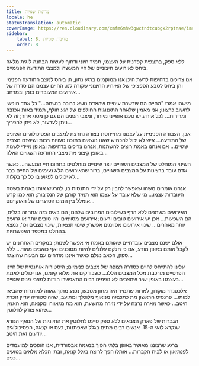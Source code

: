 ```yaml
---
title: מדינות שגויות
locale: he
statusTranslation: automatic
coverImage: https://res.cloudinary.com/xmfm6mhw3gwctndtcubgx2rptnae/image/upload/v1740468922/small_cover_tratado_de_psicologia_revolucionaria_a4c0dca4e0.webp
sidebar:
    label: 8. מדינות שגויות
    order: 8
---
```

ללא ספק, בתצפית קפדנית על העצמי, תמיד חיוני ודחוף לעשות הבחנה לוגית מלאה ביחס לאירועים חיצוניים של חיי המעשה ולמצבי התודעה הפנימיים.

אנו צריכים בדחיפות לדעת היכן אנו ממוקמים ברגע נתון, הן ביחס למצב התודעה הפנימי והן ביחס לטבע הספציפי של האירוע החיצוני שקורה לנו. החיים עצמם הם סדרה של אירועים המעובדים בזמן ובמרחב...

מישהו אמר: "החיים הם שרשרת עינויים שהאדם נושא כרוכה בנשמה..." כל אחד חופשי לחשוב כרצונו; אני מאמין שלאחר התענוגות החולפים של רגע חולף, תמיד באות אכזבה ומרירות... לכל אירוע יש טעם אופייני מיוחד, ומצבי הפנים הם גם כן מסוג אחר; זה לא ניתן לערעור, לא ניתן להפריך...

אכן, העבודה הפנימית על עצמנו מתייחסת בצורה נחרצת למצבים הפסיכולוגיים השונים של התודעה... איש לא יכול להכחיש שאנו נושאים בתוכנו טעויות רבות ושישנם מצבים שגויים... אם אנחנו באמת רוצים להשתנות, אנחנו צריכים בדחיפות ובאופן מיידי לשנות באופן קיצוני את מצבי התודעה השגויים האלה...

השינוי המוחלט של המצבים השגויים יוצר שינויים מוחלטים בתחום חיי המעשה... כאשר אדם עובד ברצינות על המצבים השגויים, ברור שהאירועים הלא נעימים של החיים כבר לא יכולים לפגוע בו כל כך בקלות...

אנחנו אומרים משהו שאפשר להבין רק על ידי התנסות בו, להרגיש אותו באמת בשטח העובדות עצמו... מי שלא עובד על עצמו הוא תמיד קורבן של הנסיבות; הוא כמו קרש אומלל בין המים הסוערים של האוקיינוס...

האירועים משתנים ללא הרף בשילובים המרובים שלהם; הם באים בזה אחר זה בגלים, הם השפעות... אכן יש אירועים טובים ורעים; אירועים מסוימים יהיו טובים יותר או גרועים יותר מאחרים... שינוי אירועים מסוימים אפשרי; שינוי תוצאות, שינוי מצבים וכו', נמצא בהחלט במספר האפשרויות.

אולם ישנם מצבים עובדתיים שאותם באמת אי אפשר לשנות; במקרים האחרונים יש לקבל אותם באופן מודע, אם כי חלקם עלולים להיות מסוכנים ואף כואבים מאוד... ללא ספק, הכאב נעלם כאשר איננו מזדהים עם הבעיה שהוצגה...

עלינו להתייחס לחיים כסדרה רצופה של מצבים פנימיים; היסטוריה אותנטית של חיינו הפרטיים מורכבת מכל המצבים הללו... כשבודקים את מלוא קיומנו, אנו יכולים לאמת בעצמנו באופן ישיר שמצבים לא נעימים רבים התאפשרו הודות למצבי פנים שגויים...

אלכסנדר מוקדון, למרות שתמיד היה מתון מטבעו, נכנע מתוך גאווה למותרות שהביאו למותו... פרנסיס הראשון מת כתוצאה מניאוף מלוכלך ומתועב, שההיסטוריה עדיין זוכרת היטב... כאשר מארה נרצח על ידי נזירה מרושעת, הוא מת מגאווה ומקנאה, הוא האמין שהוא צודק לחלוטין...

הגברות של פארק הצבאים ללא ספק סיימו לחלוטין את החיוניות של הנואף הנורא שנקרא לואי ה-15. אנשים רבים מתים בגלל שאפתנות, כעס או קנאה, הפסיכולוגים יודעים זאת היטב...

ברגע שרצוננו מאושר באופן בלתי הפיך במגמה אבסורדית, אנו הופכים למועמדים לפנתיאון או לבית הקברות... אותלו הפך לרוצח בגלל קנאה, ובתי הכלא מלאים בטועים כנים...


